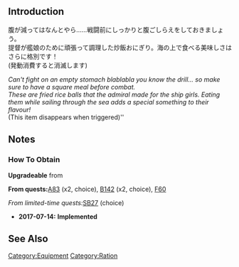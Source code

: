 {{EquipmentInfo|241}}

==Introduction==
腹が減ってはなんとやら……戦闘前にしっかりと腹ごしらえをしておきましょう。<br>
提督が艦娘のために頑張って調理した炒飯おにぎり。海の上で食べる美味しさはさらに格別です！<br>
(発動消費すると消滅します)

''Can't fight on an empty stomach blablabla you know the drill... so make sure to have a square meal before combat.''<br>
''These are fried rice balls that the admiral made for the ship girls. Eating them while sailing through the sea adds a special something to their flavour!<br>
''(This item disappears when triggered)''

==Notes==
<div class="mw-collapsible"><h3>How To Obtain</h3>
<div class="mw-collapsible-content">
'''Upgradeable''' from {{Equipment/Link|Combat Ration}}

'''From quests: '''[[Quests#A83|A83]] (x2, choice), [[Quests#B142|B142]] (x2, choice), [[Quests#F60|F60]]

''From limited-time quests: ''[[Quests/Seasonal#SB27|SB27]] (choice)

</div></div>


<div class="mw-collapsible><h3>Updates History</h3>
<div class="mw-collapsible-content>
* '''2017-07-14:''' '''Implemented'''
</div></div>

==See Also==
{{Equipmentlist}}
[[Category:Equipment]]
[[Category:Ration]]